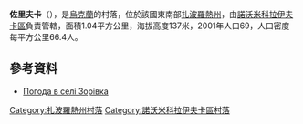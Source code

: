 {{coord|47|51|36|N|36|3|11|E|scale:100000|display=title}}

'''佐里夫卡'''（{{lang-uk|Зорівка}}），是[[烏克蘭|烏克蘭]]的村落，位於該國東南部[[扎波羅熱州|扎波羅熱州]]，由[[諾沃米科拉伊夫卡區|諾沃米科拉伊夫卡區]]負責管轄，面積1.04平方公里，海拔高度137米，2001年人口69，人口密度每平方公里66.4人。

==參考資料==
* [http://weather.in.ua/ua/zaporozhskaja/9138 Погода в селі Зорівка]{{Wayback|url=http://weather.in.ua/ua/zaporozhskaja/9138 |date=20111220163616 }}

[[Category:扎波羅熱州村落|Category:扎波羅熱州村落]]
[[Category:諾沃米科拉伊夫卡區村落|Category:諾沃米科拉伊夫卡區村落]]


{{Zaporizhia-geo-stub}}